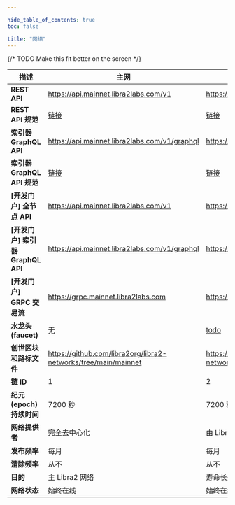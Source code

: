 ```yaml
---

hide_table_of_contents: true
toc: false

title: "网络"
---
```


{/* TODO Make this fit better on the screen */}

| 描述                         | 主网                                                                                                             | 测试网                                                                                                            | 开发网                                                                                                           |
| -------------------------- | -------------------------------------------------------------------------------------------------------------- | -------------------------------------------------------------------------------------------------------------- | ------------------------------------------------------------------------------------------------------------- |
| **REST API**               | https://api.mainnet.libra2labs.com/v1                                                                           | https://api.testnet.libra2labs.com/v1                                                                           | https://api.devnet.libra2labs.com/v1                                                                           |
| **REST API 规范**            | <a href="https://api.mainnet.libra2labs.com/v1/spec#/">链接</a>                                                   | <a href="https://api.testnet.libra2labs.com/v1/spec#/">链接</a>                                                   | <a href="https://api.devnet.libra2labs.com/v1/spec#/">链接</a>                                                   |
| **索引器 GraphQL API**        | https://api.mainnet.libra2labs.com/v1/graphql                                                                   | https://api.testnet.libra2labs.com/v1/graphql                                                                   | https://api.devnet.libra2labs.com/v1/graphql                                                                   |
| **索引器 GraphQL API 规范**     | <a href="https://cloud.hasura.io/public/graphiql?endpoint=https://api.mainnet.libra2labs.com/v1/graphql">链接</a> | <a href="https://cloud.hasura.io/public/graphiql?endpoint=https://api.testnet.libra2labs.com/v1/graphql">链接</a> | <a href="https://cloud.hasura.io/public/graphiql?endpoint=https://api.devnet.libra2labs.com/v1/graphql">链接</a> |
| **\[开发门户] 全节点 API**         | https://api.mainnet.libra2labs.com/v1                                                                           | https://api.testnet.libra2labs.com/v1                                                                           | https://api.devnet.libra2labs.com/v1                                                                           |
| **\[开发门户] 索引器 GraphQL API** | https://api.mainnet.libra2labs.com/v1/graphql                                                                   | https://api.testnet.libra2labs.com/v1/graphql                                                                   | https://api.devnet.libra2labs.com/v1/graphql                                                                   |
| **\[开发门户] GRPC 交易流**        | https://grpc.mainnet.libra2labs.com                                                                             | https://grpc.testnet.libra2labs.com                                                                             | https://grpc.devnet.libra2labs.com                                                                             |
| **水龙头(faucet)**            | 无                                                                                                              | [todo](/zh/network/faucet)                                                                                     | https://faucet.devnet.libra2labs.com/                                                                          |
| **创世区块和路标文件**              | https://github.com/libra2org/libra2-networks/tree/main/mainnet                                                 | https://github.com/libra2org/libra2-networks/tree/main/testnet                                                 | https://github.com/libra2org/libra2-networks/tree/main/devnet                                                 |
| **链 ID**                   | 1                                                                                                              | 2                                                                                                              | [在 Libra2 Explorer 页面的**右上角选择 Devnet**](https://explorer.libra2labs.com/?network=Devnet)                        |
| **纪元(epoch)持续时间**          | 7200 秒                                                                                                         | 7200 秒                                                                                                         | 7200 秒                                                                                                        |
| **网络提供者**                  | 完全去中心化                                                                                                         | 由 Libra2 Foundation 代表 Libra2 基金会管理                                                                                    | 由 Libra2 Foundation 代表 Libra2 基金会管理                                                                                   |
| **发布频率**                   | 每月                                                                                                             | 每月                                                                                                             | 每周                                                                                                            |
| **清除频率**                   | 从不                                                                                                             | 从不                                                                                                             | 在更新时                                                                                                          |
| **目的**                     | 主 Libra2 网络                                                                                                     | 寿命长久,用于长期测试的网络.                                                                                                | 处于技术前沿,并用于探索性研究.                                                                                              |
| **网络状态**                   | 始终在线                                                                                                           | 始终在线                                                                                                           | 几乎始终在线,在更新期间会有短暂中断.                                                                                           |
